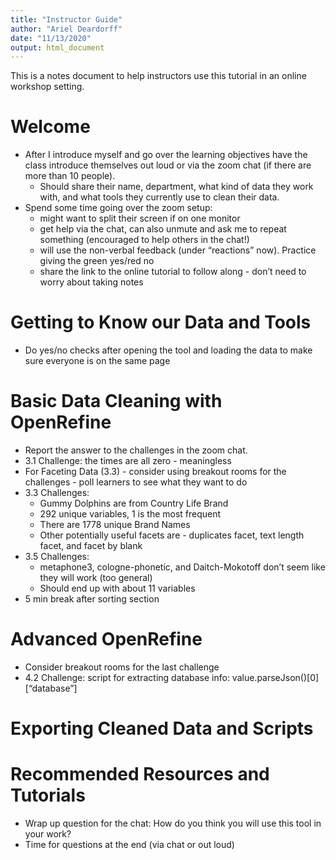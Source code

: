 ```yaml
---
title: "Instructor Guide"
author: "Ariel Deardorff"
date: "11/13/2020"
output: html_document
---
```


This is a notes document to help instructors use this tutorial in an online workshop setting.

# Welcome

- After I introduce myself and go over the learning objectives have the class introduce themselves out loud or via the zoom chat (if there are more than 10 people).
    + Should share their name, department, what kind of data they work with, and what tools they currently use to clean their data.
- Spend some time going over the zoom setup:
    + might want to split their screen if on one monitor
    + get help via the chat, can also unmute and ask me to repeat something (encouraged to help others in the chat!)
    + will use the non-verbal feedback (under "reactions" now). Practice giving the green yes/red no
    + share the link to the online tutorial to follow along - don't need to worry about taking notes

# Getting to Know our Data and Tools 

- Do yes/no checks after opening the tool and loading the data to make sure everyone is on the same page

# Basic Data Cleaning with OpenRefine

- Report the answer to the challenges in the zoom chat.
- 3.1 Challenge: the times are all zero - meaningless
- For Faceting Data (3.3) - consider using breakout rooms for the challenges - poll learners to see what they want to do
- 3.3 Challenges:
  - Gummy Dolphins are from Country Life Brand
  - 292 unique variables, 1 is the most frequent
  - There are 1778 unique Brand Names 
  - Other potentially useful facets are - duplicates facet, text length facet, and facet by blank 
- 3.5 Challenges:
  - metaphone3, cologne-phonetic, and Daitch-Mokotoff don't seem like they will work (too general)
  - Should end up with about 11 variables
- 5 min break after sorting section

# Advanced OpenRefine

- Consider breakout rooms for the last challenge
- 4.2 Challenge: script for extracting database info: value.parseJson()[0]["database"]

# Exporting Cleaned Data and Scripts

# Recommended Resources and Tutorials

- Wrap up question for the chat: How do you think you will use this tool in your work?
- Time for questions at the end (via chat or out loud)